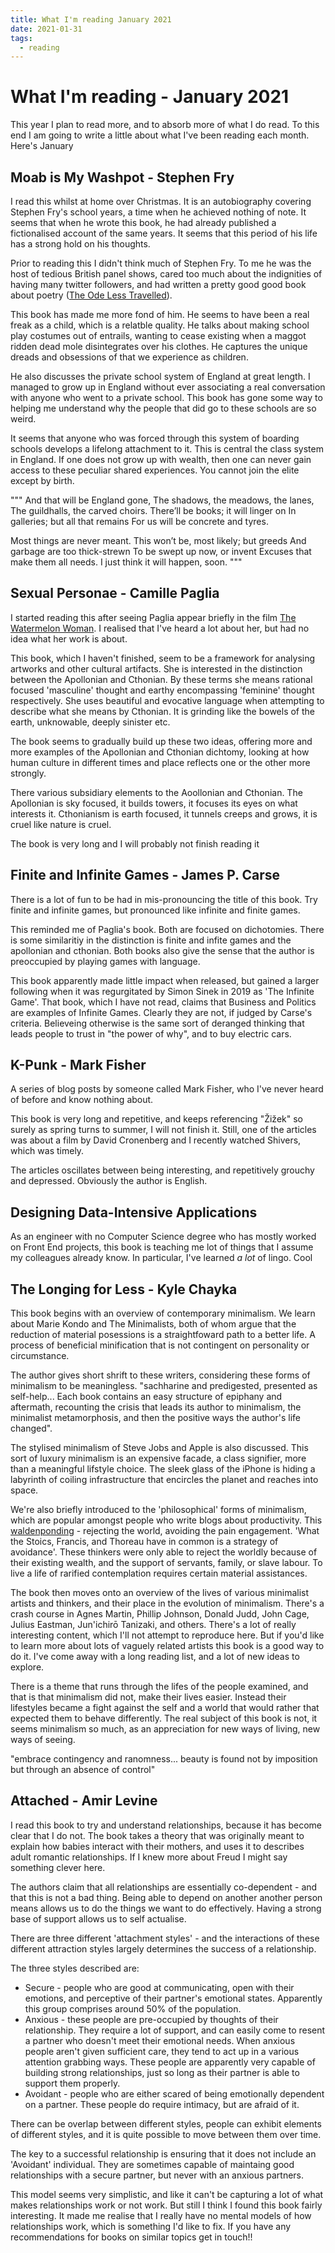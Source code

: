 ```yaml
---
title: What I'm reading January 2021
date: 2021-01-31
tags:
  - reading
---
```


# What I'm reading - January 2021

This year I plan to read more, and to absorb more of what I do read. To this end
I am going to write a little about what I've been reading each month. Here's January

## Moab is My Washpot - Stephen Fry

I read this whilst at home over Christmas. It is an autobiography
covering Stephen Fry's school years, a time when he achieved nothing of note. It
seems that when he wrote this book, he had already published a
fictionalised account of the same years. It seems that this period of his life
has a strong hold on his thoughts.

Prior to reading this I didn't think much of Stephen Fry. To me he was the host
of tedious British panel shows, cared too much about the indignities of having
many twitter followers, and had written a pretty good good
book about poetry ([The Ode Less Travelled](https://en.wikipedia.org/wiki/The_Ode_Less_Travelled)).

This book has made me more fond of him. He seems to have been a real freak as a
child, which is a relatble quality. He talks about making school play costumes out
of entrails, wanting to cease existing when a maggot ridden dead
mole disintegrates over his clothes. He captures the unique dreads and
obsessions of that we experience as children.

He also discusses the private school system of England at great length.
I managed to grow up in England without ever associating a real conversation with
anyone who went to a private school. This book has gone some way to helping
me understand why the people that did go to these schools are so weird.

It seems that anyone who was forced through this system of boarding schools develops
a lifelong attachment to it. This is central the class system in England.
If one does not grow up with wealth, then one can never gain access to these
peculiar shared experiences. You cannot join the elite except by birth.

"""
And that will be England gone,
The shadows, the meadows, the lanes,
The guildhalls, the carved choirs.
There’ll be books; it will linger on
In galleries; but all that remains
For us will be concrete and tyres.

Most things are never meant.
This won’t be, most likely; but greeds
And garbage are too thick-strewn
To be swept up now, or invent
Excuses that make them all needs.
I just think it will happen, soon.
"""

## Sexual Personae - Camille Paglia

I started reading this after seeing Paglia appear briefly in the film [The
Watermelon Woman](https://en.wikipedia.org/wiki/The_Watermelon_Woman). I
realised that I've heard a lot about her, but had no idea what her work is
about.

This book, which I haven't finished, seem to be a framework for analysing
artworks and other cultural artifacts. She is interested in the distinction
between the Apollonian and Cthonian. By these terms she means rational focused 'masculine'
thought and earthy encompassing 'feminine' thought respectively. She uses beautiful and
evocative language when attempting to describe what she means by Cthonian. It is
grinding like the bowels of the earth, unknowable, deeply sinister etc.

The book seems to gradually build up these two ideas, offering more and more
examples of the Apollonian and Cthonian dichtomy, looking at how human culture
in different times and place reflects one or the other more strongly.

There various subsidiary elements to the Aoollonian and Cthonian. The Apollonian
is sky focused, it builds towers, it focuses its eyes on what interests it.
Cthonianism is earth focused, it tunnels creeps and grows, it is cruel like nature is cruel.

The book is very long and I will probably not finish reading it

## Finite and Infinite Games - James P. Carse

There is a lot of fun to be had in mis-pronouncing the
title of this book. Try finite and infinite games, but pronounced like infinite
and finite games.

This reminded me of Paglia's book. Both are focused on dichotomies. There is some similaritiy in the
distinction is finite and infite games and the apollonian and cthonian. Both
books also give the sense that the author is preoccupied by playing games with
language.

This book apparently made little impact when released, but
gained a larger following when it was regurgitated by Simon Sinek in
2019 as 'The Infinite Game'. That book, which I have not read, claims that
Business and Politics are examples of Infinite Games. Clearly they are not, if
judged by Carse's criteria. Believeing otherwise is the same sort of deranged
thinking that leads people to trust in "the power of why", and to buy electric cars.

## K-Punk - Mark Fisher

A series of blog posts by someone called Mark Fisher, who I've never heard of
before and know nothing about.

This book is very long and repetitive, and keeps referencing "Žižek" so surely
as spring turns to summer, I will not finish it. Still, one of the articles was
about a film by David Cronenberg and I recently watched Shivers, which was
timely.

The articles oscillates between being interesting, and repetitively grouchy and depressed.
Obviously the author is English.

## Designing Data-Intensive Applications

As an engineer with no Computer Science degree who has mostly worked on Front End projects, this book
is teaching me lot of things that I assume my colleagues already know. In
particular, I've learned _a lot_ of lingo. Cool

## The Longing for Less - Kyle Chayka

This book begins with an overview of contemporary minimalism. We learn about
Marie Kondo and The Minimalists, both of whom argue that the reduction of
material posessions is a straightfoward path to a better life.
A process of beneficial minification that is not contingent on personality or circumstance.

The author gives short shrift to these writers, considering these forms of minimalism to
be meaningless. "sachharine and predigested, presented as self-help... Each book
contains an easy structure of epiphany and aftermath, recounting the crisis that leads its author to
minimalism, the minimalist metamorphosis, and then the positive ways the
author's life changed".

The stylised minimalism of Steve Jobs and Apple is also discussed. This sort of luxury minimalism is
an expensive facade, a class signifier, more than a meaningful lifstyle choice.
The sleek glass of the iPhone is hiding a labyrinth of coiling infrastructure
that encircles the planet and reaches into space.

We're also briefly introduced to the 'philosophical' forms of minimalism, which
are popular amongst people who write blogs about productivity.
This [waldenponding](https://breakingsmart.substack.com/p/against-waldenponding) -
rejecting the world, avoiding the pain engagement. 'What the Stoics, Francis, and Thoreau have in common is a strategy of avoidance'.
These thinkers were only able to reject the worldly because of their existing
wealth, and the support of servants, family, or slave labour.
To live a life of rarified contemplation requires certain material assistances.

The book then moves onto an overview of the lives of various
minimalist artists and thinkers, and their place in the evolution of minimalism.
There's a crash course in Agnes Martin, Phillip Johnson, Donald Judd, John Cage,
Julius Eastman, Jun'ichirō Tanizaki, and others.
There's a lot of really interesting content, which I'll not attempt to reproduce
here. But if you'd like to learn more about lots of vaguely related artists this
book is a good way to do it. I've come away with a long reading list, and a lot
of new ideas to explore.

There is a theme that runs through the lifes of the people examined, and that is
that minimalism did not, make their lives easier. Instead their lifestyles
became a fight against the self and a world that would rather that expected them
to behave differently. The real subject of this book is not, it seems
minimalism so much, as an appreciation for new ways of living, new ways of
seeing.

"embrace contingency and ranomness... beauty is found not by imposition but
through an absence of control"

## Attached - Amir Levine

I read this book to try and understand relationships, because it has become clear that I do not.
The book takes a theory that was originally meant to explain how babies interact
with their mothers, and uses it to describes adult romantic relationships.
If I knew more about Freud I might say something clever here.

The authors claim that all relationships are essentially co-dependent - and that this is not a bad thing.
Being able to depend on another another person means allows us to do the things we want to do effectively.
Having a strong base of support allows us to self actualise.

There are three different 'attachment styles' - and the interactions of these different attraction styles largely determines the success of a relationship.

The three styles described are:

- Secure - people who are good at communicating, open with their emotions, and perceptive of their partner's emotional states. Apparently this group comprises around 50% of the population.
- Anxious - these people are pre-occupied by thoughts of their relationship. They require a lot of support, and can easily come to resent a partner who doesn't meet their emotional needs. When anxious people aren't given sufficient care, they tend to act up in a various attention grabbing ways. These people are apparently very capable of building strong relationships, just so long as their partner is able to support them properly.
- Avoidant - people who are either scared of being emotionally dependent on a partner. These people do require intimacy, but are afraid of it.

There can be overlap between different styles, people can exhibit elements of
different styles, and it is quite possible to move between them over time.

The key to a successful relationship is ensuring that it does not include an 'Avoidant' individual.
They are sometimes capable of maintaing good relationships with a secure partner, but never with an anxious partners.

This model seems very simplistic, and like it can't be capturing a lot of what makes relationships work or not work.
But still I think I found this book fairly interesting.
It made me realise that I really have no mental models of how relationships work, which is something I'd like to fix.
If you have any recommendations for books on similar topics get in touch!!
